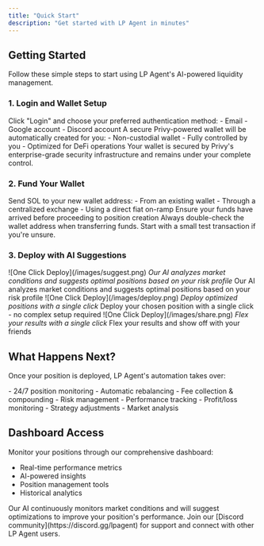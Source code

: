 ```yaml
---
title: "Quick Start"
description: "Get started with LP Agent in minutes"
---
```


## Getting Started

Follow these simple steps to start using LP Agent's AI-powered liquidity management.

### 1. Login and Wallet Setup

<Steps>
  <Step title="Connect with Privy">
    Click "Login" and choose your preferred authentication method: - Email -
    Google account - Discord account
  </Step>
  <Step title="Create Wallet">
    A secure Privy-powered wallet will be automatically created for you: -
    Non-custodial wallet - Fully controlled by you - Optimized for DeFi
    operations
  </Step>
</Steps>

<Note>
  Your wallet is secured by Privy's enterprise-grade security infrastructure and
  remains under your complete control.
</Note>

### 2. Fund Your Wallet

<Steps>
  <Step title="Transfer SOL">
    Send SOL to your new wallet address: - From an existing wallet - Through a
    centralized exchange - Using a direct fiat on-ramp
  </Step>
  <Step title="Verify Balance">
    Ensure your funds have arrived before proceeding to position creation
  </Step>
</Steps>

<Warning>
  Always double-check the wallet address when transferring funds. Start with a
  small test transaction if you're unsure.
</Warning>

### 3. Deploy with AI Suggestions

<Steps>
  <Step title="Review Suggestions">
    <Frame>
      ![One Click Deploy](/images/suggest.png)
      <em>
        Our AI analyzes market conditions and suggests optimal positions based
        on your risk profile
      </em>
    </Frame>
    Our AI analyzes market conditions and suggests optimal positions based on your
    risk profile
  </Step>
  <Step title="One-Click Deploy">
    <Frame>
      ![One Click Deploy](/images/deploy.png)
      <em>Deploy optimized positions with a single click</em>
    </Frame>
    Deploy your chosen position with a single click - no complex setup required
  </Step>
  <Step title="Flex your results">
    <Frame>
      ![One Click Deploy](/images/share.png)
      <em>Flex your results with a single click</em>
    </Frame>
    Flex your results and show off with your friends
  </Step>
</Steps>

## What Happens Next?

Once your position is deployed, LP Agent's automation takes over:

<CardGroup cols={2}>
  <Card title="Active Management" icon="robot">
    - 24/7 position monitoring - Automatic rebalancing - Fee collection &
    compounding - Risk management
  </Card>
  <Card title="Real-time Updates" icon="chart-line">
    - Performance tracking - Profit/loss monitoring - Strategy adjustments -
    Market analysis
  </Card>
</CardGroup>

## Dashboard Access

Monitor your positions through our comprehensive dashboard:

- Real-time performance metrics
- AI-powered insights
- Position management tools
- Historical analytics

<Note>
  Our AI continuously monitors market conditions and will suggest optimizations
  to improve your position's performance.
</Note>

<Card title="Need Help?" icon="headset">
  Join our [Discord community](https://discord.gg/lpagent) for support and
  connect with other LP Agent users.
</Card>
